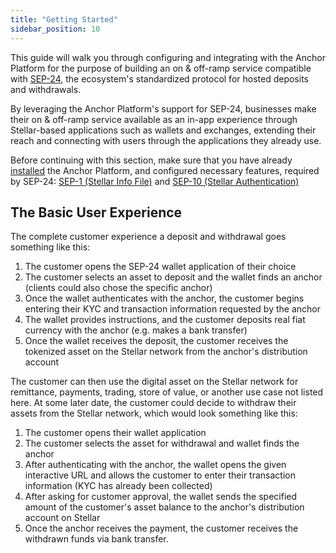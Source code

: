 ```yaml
---
title: "Getting Started"
sidebar_position: 10
---
```


This guide will walk you through configuring and integrating with the Anchor Platform for the purpose of building an on & off-ramp service compatible with [SEP-24][sep-24], the ecosystem's standardized protocol for hosted deposits and withdrawals.

By leveraging the Anchor Platform's support for SEP-24, businesses make their on & off-ramp service available as an in-app experience through Stellar-based applications such as wallets and exchanges, extending their reach and connecting with users through the applications they already use.

Before continuing with this section, make sure that you have already [installed][installation-ap] the Anchor Platform, and configured necessary features, required by SEP-24: [SEP-1 (Stellar Info File)][sep1-ap] and [SEP-10 (Stellar Authentication)][sep10-ap]

## The Basic User Experience

The complete customer experience a deposit and withdrawal goes something like this:

1. The customer opens the SEP-24 wallet application of their choice
2. The customer selects an asset to deposit and the wallet finds an anchor (clients could also chose the specific anchor)
3. Once the wallet authenticates with the anchor, the customer begins entering their KYC and transaction information requested by the anchor
4. The wallet provides instructions, and the customer deposits real fiat currency with the anchor (e.g. makes a bank transfer)
5. Once the wallet receives the deposit, the customer receives the tokenized asset on the Stellar network from the anchor's distribution account

The customer can then use the digital asset on the Stellar network for remittance, payments, trading, store of value, or another use case not listed here. At some later date, the customer could decide to withdraw their assets from the Stellar network, which would look something like this:

1. The customer opens their wallet application
2. The customer selects the asset for withdrawal and wallet finds the anchor
3. After authenticating with the anchor, the wallet opens the given interactive URL and allows the customer to enter their transaction information (KYC has already been collected)
4. After asking for customer approval, the wallet sends the specified amount of the customer's asset balance to the anchor's distribution account on Stellar
5. Once the anchor receives the payment, the customer receives the withdrawn funds via bank transfer.

[sep-24]: https://github.com/stellar/stellar-protocol/blob/master/ecosystem/sep-0024.md
[installation-ap]: ../../admin-guide/getting-started.mdx
[sep1-ap]: ../sep1/README.mdx
[sep10-ap]: ../sep10/README.mdx

